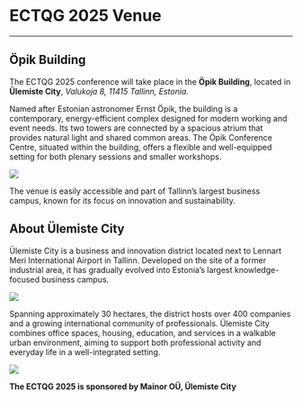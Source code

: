 # ECTQG 2025 Venue

------------------------------------------------------------------------

## Öpik Building

The ECTQG 2025 conference will take place in the **Öpik Building**, located in **Ülemiste City**, *Valukoja 8, 11415 Tallinn, Estonia.*

Named after Estonian astronomer Ernst Öpik, the building is a contemporary, energy-efficient complex designed for modern working and event needs. Its two towers are connected by a spacious atrium that provides natural light and shared common areas. The Öpik Conference Centre, situated within the building, offers a flexible and well-equipped setting for both plenary sessions and smaller workshops.

![](venue.png)

The venue is easily accessible and part of Tallinn’s largest business campus, known for its focus on innovation and sustainability.

## About Ülemiste City

Ülemiste City is a business and innovation district located next to Lennart Meri International Airport in Tallinn. Developed on the site of a former industrial area, it has gradually evolved into Estonia’s largest knowledge-focused business campus.

![](Ulemiste1.png)

Spanning approximately 30 hectares, the district hosts over 400 companies and a growing international community of professionals. Ülemiste City combines office spaces, housing, education, and services in a walkable urban environment, aiming to support both professional activity and everyday life in a well-integrated setting.

![](Ulemiste2.png)


**The ECTQG 2025 is sponsored by Mainor OÜ, Ülemiste City**

